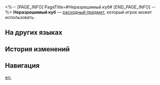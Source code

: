 <%-- [PAGE_INFO]
PageTitle=#Неразрешимый куб#
[END_PAGE_INFO] --%>
{{Расходный предмет Инфобокс
|id          = 408625
|Изображения = Предмет Неразрешимый куб.png
|Тип         = Расходные предметы защиты
|Редкость    = 3
|Эффект      = В следующем бою после первой атаки союзников атакованная цель восстанавливает потерянное в течение этой атаки количество НР. За каждый 1% восстановленного этим способом НР персонажи получают Щит, который может поглотить урон, равный 1% от макс. НР персонажа до 100% от его макс. НР в течение 2 ходов.
|Описание    = В состязании по Мистическим кубам Мастер кубов наделил кубы седьмым цветом, устранив тысячи противников. Его коварный план был раскрыт в десятую янтарную эру доктором Кубом. Он победил Мастера кубов на физическом уровне, а затем покрасил все шесть граней в один цвет.
|Рецепт      = 
|Источник1   = [[Кирк]]
|Источник2   = 
|Источник3   = 
}}
{{Описание|''«Разве борьба не является главной целью состязания по Мистическим кубам?»''}}
'''Неразрешимый куб''' — [[расходный предмет]], который игрок может использовать.

==На других языках==
{{На других языках
|en   = Unsolvable Cube
|zhs  = 不可解魔方
|zht  = 無解魔方
|ja   = 解けない立方体パズル
|ko   = 풀 수 없는 큐브
|es   = Cubo irresoluble
|fr   = Cube insoluble
|ru   = Неразрешимый куб
|th   = Unsolvable Cube
|vi   = Khối Rubik Không Thể Giải
|de   = Unlösbarer Zauberwürfel
|id   = Unsolvable Cube
|pt   = Cubo Insolúvel
}}

==История изменений==
{{История изменений|3.5}}

==Навигация==
{{Расходные предметы Навбокс}}

[[en:]]